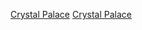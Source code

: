 {{Catnav|頁面分類|...|英國足球|英格蘭足球|英格蘭足球俱樂部}}
{{Commons cat|Crystal Palace F.C.}}

[[Category:倫敦足球俱樂部|Crystal Palace]]
[[Category:英格蘭超級聯賽足球俱樂部|Crystal Palace]]